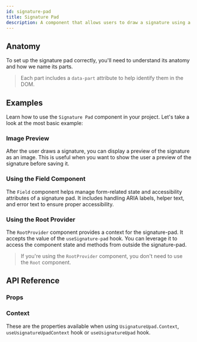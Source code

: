 ```yaml
---
id: signature-pad
title: Signature Pad
description: A component that allows users to draw a signature using a signature pad.
---
```


<ComponentPreview id="SignaturePad" />

## Anatomy

To set up the signature pad correctly, you'll need to understand its anatomy and how we name its parts.

> Each part includes a `data-part` attribute to help identify them in the DOM.

<Anatomy id="signature-pad" />

## Examples

Learn how to use the `Signature Pad` component in your project. Let's take a look at the most basic example:

<Example id="basic" />

### Image Preview

After the user draws a signature, you can display a preview of the signature as an image. This is useful when you want
to show the user a preview of the signature before saving it.

<Example id="image-preview" />

### Using the Field Component

The `Field` component helps manage form-related state and accessibility attributes of a signature pad. It includes
handling ARIA labels, helper text, and error text to ensure proper accessibility.

<Example id="with-field" />

### Using the Root Provider

The `RootProvider` component provides a context for the signature-pad. It accepts the value of the `useSignature-pad`
hook. You can leverage it to access the component state and methods from outside the signature-pad.

<Example id="root-provider" />

> If you're using the `RootProvider` component, you don't need to use the `Root` component.

## API Reference

### Props

<ComponentTypes id="signature-pad" />

### Context

These are the properties available when using `UsignatureUpad.Context`, `useUsignatureUpadContext` hook or `useUsignatureUpad` hook.

<ContextType id="signature-pad" />
